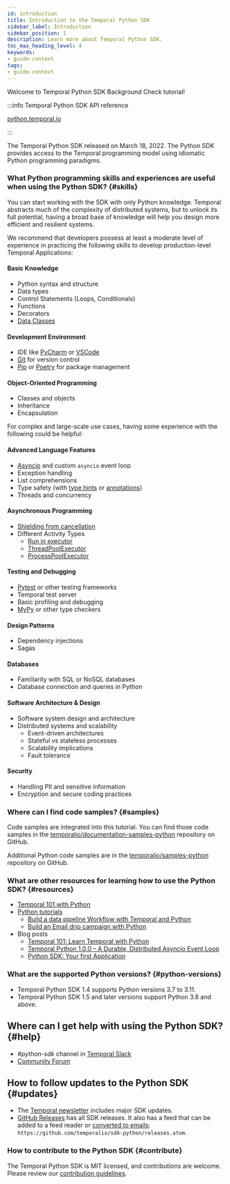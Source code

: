 ```yaml
---
id: introduction
title: Introduction to the Temporal Python SDK
sidebar_label: Introduction
sidebar_position: 1
description: Learn more about Temporal Python SDK.
toc_max_heading_level: 4
keywords:
- guide-context
tags:
- guide-context
---
```


Welcome to Temporal Python SDK Background Check tutorial!

:::info Temporal Python SDK API reference

[python.temporal.io](https://python.temporal.io/)

:::

The Temporal Python SDK released on March 18, 2022.
The Python SDK provides access to the Temporal programming model using idiomatic Python programming paradigms.

### What Python programming skills and experiences are useful when using the Python SDK? {#skills}

You can start working with the SDK with only Python knowledge.
Temporal abstracts much of the complexity of distributed systems, but to unlock its full potential, having a broad base of knowledge will help you design more efficient and resilient systems.

We recommend that developers possess at least a moderate level of experience in practicing the following skills to develop production-level Temporal Applications:

#### Basic Knowledge

- Python syntax and structure
- Data types
- Control Statements (Loops, Conditionals)
- Functions
- Decorators
- [Data Classes](https://docs.python.org/3/library/dataclasses.html)

#### Development Environment

- IDE like [PyCharm](https://www.jetbrains.com/pycharm/) or [VSCode](https://code.visualstudio.com)
- [Git](https://git-scm.com) for version control
- [Pip](https://pip.pypa.io/en/stable/) or [Poetry](https://python-poetry.org) for package management

#### Object-Oriented Programming

- Classes and objects
- Inheritance
- Encapsulation

For complex and large-scale use cases, having some experience with the following could be helpful:

#### Advanced Language Features

- [Asyncio](https://docs.python.org/3/library/asyncio.html) and custom `asyncio` event loop
- Exception handling
- List comprehensions
- Type safety (with [type hints](https://peps.python.org/pep-0484/) or [annotations](https://peps.python.org/pep-3107/))
- Threads and concurrency

#### Asynchronous Programming

- [Shielding from cancellation](https://docs.python.org/3/library/asyncio-task.html#shielding-from-cancellation)
- Different Activity Types
  - [Run in executor](https://docs.python.org/3/library/asyncio-eventloop.html#asyncio.loop.run_in_executor)
  - [ThreadPoolExecutor](https://docs.python.org/3/library/concurrent.futures.html#threadpoolexecutor)
  - [ProcessPoolExecutor](https://docs.python.org/3/library/concurrent.futures.html#processpoolexecutor)

#### Testing and Debugging

- [Pytest](https://pytest.org) or other testing frameworks
- Temporal test server
- Basic profiling and debugging
- [MyPy](https://mypy.readthedocs.io/en/stable/) or other type checkers

#### Design Patterns

- Dependency injections
- Sagas

#### Databases

- Familiarity with SQL or NoSQL databases
- Database connection and queries in Python

#### Software Architecture & Design

- Software system design and architecture
- Distributed systems and scalability
  - Event-driven architectures
  - Stateful vs stateless processes
  - Scalability implications
  - Fault tolerance

#### Security

- Handling PII and sensitive information
- Encryption and secure coding practices

### Where can I find code samples? {#samples}

Code samples are integrated into this tutorial.
You can find those code samples in the [temporalio/documentation-samples-python](https://github.com/temporalio/documentation-samples-python) repository on GitHub.

Additional Python code samples are in the [temporalio/samples-python](https://github.com/temporalio/samples-python) repository on GitHub.

### What are other resources for learning how to use the Python SDK? {#resources}

- [Temporal 101 with Python](https://learn.temporal.io/courses/temporal_101/python)
- [Python tutorials](https://learn.temporal.io/tutorials/python/)
  - [Build a data pipeline Workflow with Temporal and Python](https://learn.temporal.io/tutorials/python/data-pipelines/)
  - [Build an Email drip campaign with Python](https://learn.temporal.io/tutorials/python/build-an-email-drip-campaign/)
- Blog posts
  - [Temporal 101: Learn Temporal with Python](https://temporal.io/blog/temporal-101-learn-temporal-with-python)
  - [Temporal Python 1.0.0 – A Durable, Distributed Asyncio Event Loop](https://temporal.io/blog/durable-distributed-asyncio-event-loop)
  - [Python SDK: Your first Application](https://temporal.io/blog/python-sdk-your-first-application)

### What are the supported Python versions? {#python-versions}

- Temporal Python SDK 1.4 supports Python versions 3.7 to 3.11.
- Temporal Python SDK 1.5 and later versions support Python 3.8 and above.

## Where can I get help with using the Python SDK? {#help}

- _#python-sdk_ channel in [Temporal Slack](https://t.mp/slack)
- [Community Forum](https://community.temporal.io/tag/python-sdk)

## How to follow updates to the Python SDK {#updates}

- The [Temporal newsletter](https://t.mp/news) includes major SDK updates.
- [GitHub Releases](https://github.com/temporalio/sdk-python/releases) has all SDK releases. It also has a feed that can be added to a feed reader or [converted to emails](https://blogtrottr.com/): `https://github.com/temporalio/sdk-python/releases.atom`.

### How to contribute to the Python SDK {#contribute}

The Temporal Python SDK is MIT licensed, and contributions are welcome.
Please review our [contribution guidelines](https://github.com/temporalio/sdk-python#development).

